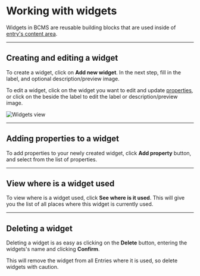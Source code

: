 
# Working with widgets

Widgets in BCMS are reusable building blocks that are used inside of [entry's content area](/inside-bcms/entries).

---

## Creating and editing a widget

To create a widget, click on **Add new widget**. In the next step, fill in the label, and optional description/preview image.

To edit a widget, click on the widget you want to edit and update [properties](/inside-bcms/properties), or click on the <Pen /> beside the label to edit the label or description/preview image.

<Image
  src={widgetsMain}
  alt="Widgets view"
  className="h-auto w-full"
  unoptimized
/>

---

## Adding properties to a widget

To add properties to your newly created widget, click **Add property** button, and select from the list of properties.

---

## View where is a widget used

To view where is a widget used, click **See where is it used**. This will give you the list of all places where this widget is currently used.

---

## Deleting a widget

Deleting a widget is as easy as clicking on the **Delete** button, entering the widgets's name and clicking **Confirm**.

<Note>
  This will remove the widget from all Entries where it is used, so delete widgets with caution.
</Note>
